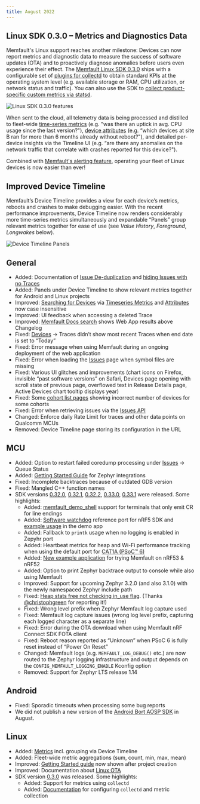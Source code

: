 ```yaml
---
title: August 2022
---
```


## Linux SDK 0.3.0 – Metrics and Diagnostics Data

Memfault's Linux support reaches another milestone: Devices can now report
metrics and diagnostic data to measure the success of software updates (OTA) and
to proactively diagnose anomalies before users even experience their effect. The
[Memfault Linux SDK 0.3.0](https://github.com/memfault/memfault-linux-sdk) ships
with a configurable set of
[plugins for collectd](/docs/linux/metrics#configuring-collectd) to obtain
standard KPIs at the operating system level (e.g. available storage or RAM, CPU
utilization, or network status and traffic). You can also use the SDK to
[collect product-specific custom metrics via statsd](/docs/linux/metrics#application-metrics).

![Linux SDK 0.3.0 features](/img/blog/2022-08-31-Linux-SDK-0-3-0.png)

When sent to the cloud, all telemetry data is being processed and distilled to
fleet-wide [time-series metrics](/docs/platform/metrics#timeseries) (e.g. "was
there an uptick in avg. CPU usage since the last version?"),
[device attributes](/docs/platform/metrics#attributes) (e.g. “which devices at
site B ran for more than 6 months already without reboot?"), and detailed
per-device insights via the Timeline UI (e.g. “are there any anomalies on the
network traffic that correlate with crashes reported for this device?").

Combined with [Memfault's alerting feature](/docs/platform/alerts), operating
your fleet of Linux devices is now easier than ever!

## Improved Device Timeline

Memfault’s Device Timeline provides a view for each device’s metrics, reboots
and crashes to make debugging easier. With the recent performance improvements,
Device Timeline now renders considerably more time-series metrics simultaneously
and expandable “Panels” group relevant metrics together for ease of use (see
_Value History_, _Foreground_, _Longwakes_ below).

![Device Timeline Panels](/img/blog/2022-08-31-Device-Timeline.png)

<!-- truncate -->

## General

- Added: Documentation of
  [Issue De-duplication](/docs/platform/issue-management/#grouping-traces-into-issues)
  and
  [hiding Issues with no Traces](/docs/platform/issue-management/#automated-hiding-of-issues-with-zero-traces)
- Added: Panels under Device Timeline to show relevant metrics together for
  Android and Linux projects
- Improved:
  [Searching for Devices](https://app.memfault.com/organizations/-/projects/-/devices)
  via [Timeseries Metrics](/docs/platform/metrics/#timeseries) and
  [Attributes](/docs/platform/metrics/#attributes) now case insensitive
- Improved: UI feedback when accessing a deleted Trace
- Improved: [Memfault Docs search](/search/) shows Web App results above
  Changelog
- Fixed: [Devices](https://app.memfault.com/organizations/-/projects/-/devices/)
  → Traces didn’t show most recent Traces when end date is set to “Today”
- Fixed: Error message when using Memfault during an ongoing deployment of the
  web application
- Fixed: Error when loading the
  [Issues](https://app.memfault.com/organizations/-/projects/-/issues) page when
  symbol files are missing
- Fixed: Various UI glitches and improvements (chart icons on Firefox, invisible
  “past software versions” on Safari, Devices page opening with scroll state of
  previous page, overflowed text in Release Details page, Active Devices chart
  tooltip displays year)
- Fixed: Some
  [cohort list pages](https://app.memfault.com/organizations/-/projects/-/cohorts)
  showing incorrect number of devices for some cohorts
- Fixed: Error when retrieving issues via the
  [Issues API](https://api-docs.memfault.com/#09a23663-b181-4d78-a5d1-89155edd5160)
- Changed: Enforce daily Rate Limit for traces and other data points on Qualcomm
  MCUs
- Removed: Device Timeline page storing its configuration in the URL

## MCU

- Added: Option to restart failed coredump processing under
  [Issues](https://app.memfault.com/organizations/-/projects/-/issues) → Queue
  Status
- Added: [Getting Started Guide](/docs/mcu/zephyr-guide) for Zephyr integrations
- Fixed: Incomplete backtraces because of outdated GDB version
- Fixed: Mangled C++ function names
- SDK versions
  [0.32.0](https://github.com/memfault/memfault-firmware-sdk/blob/master/CHANGES.md#changes-between-memfault-sdk-0320-and-sdk-0315---aug-8-2022),
  [0.32.1](https://github.com/memfault/memfault-firmware-sdk/blob/master/CHANGES.md#changes-between-memfault-sdk-0321-and-sdk-0320---aug-8-2022),
  [0.32.2](https://github.com/memfault/memfault-firmware-sdk/blob/master/CHANGES.md#changes-between-memfault-sdk-0322-and-sdk-0321---aug-16-2022),
  [0.33.0](https://github.com/memfault/memfault-firmware-sdk/blob/master/CHANGES.md#changes-between-memfault-sdk-0330-and-sdk-0322---aug-18-2022),
  [0.33.1](https://github.com/memfault/memfault-firmware-sdk/blob/master/CHANGES.md#changes-between-memfault-sdk-0330-and-sdk-0331---aug-26-2022)
  were released. Some highlights:
  - Added:
    [memfault_demo_shell](https://github.com/memfault/memfault-firmware-sdk/blob/master/components/demo/src/memfault_demo_shell.c)
    support for terminals that only emit CR for line endings
  - Added: [Software watchdog](https://mflt.io/root-cause-watchdogs) reference
    port for nRF5 SDK and
    [example usage](https://github.com/memfault/memfault-firmware-sdk/blob/master/examples/nrf5/apps/memfault_demo_app)
    in the demo app
  - Added: Fallback to `printk` usage when no logging is enabled in Zepyhr port
  - Added: Heartbeat metrics for heap and Wi-Fi performance tracking when using
    the default port
    for [CAT1A (PSoC™️ 6)](https://github.com/Infineon/mtb-pdl-cat1)
  - Added:
    [New example application](https://github.com/memfault/memfault-firmware-sdk/blob/master/examples/nrf-connect-sdk/nrf5)
    for trying Memfault on nRF53 & nRF52
  - Added: Option to print Zephyr backtrace output to console while also using
    Memfault
  - Improved: Support for upcoming Zephyr 3.2.0 (and also 3.1.0) with the newly
    namespaced Zephyr include path
  - Fixed:
    [Heap stats free not checking in_use flag](https://github.com/memfault/memfault-firmware-sdk/issues/32).
    (Thanks [@christophgreen](https://github.com/christophgreen) for reporting
    it!)
  - Fixed: Wrong level prefix when Zephyr Memfault log capture used
  - Fixed: Memfault log capture issues (wrong log level prefix, capturing each
    logged character as a separate line)
  - Fixed: Error during the OTA download when using Memfault nRF Connect SDK
    FOTA client
  - Fixed: Reboot reason reported as “Unknown” when PSoC 6 is fully reset
    instead of “Power On Reset”
  - Changed: Memfault logs (e.g. `MEMFAULT_LOG_DEBUG()` etc.) are now routed to
    the Zephyr logging infrastructure and output depends on the
    `CONFIG_MEMFAULT_LOGGING_ENABLE` Kconfig option
  - Removed: Support for Zephyr LTS release 1.14

## Android

- Fixed: Sporadic timeouts when processing some bug reports
- We did not publish a new version of the
  [Android Bort AOSP SDK](https://github.com/memfault/bort) in August.

## Linux

- Added: [Metrics](/docs/linux/metrics) incl. grouping via Device Timeline
- Added: Fleet-wide metric aggregations (sum, count, min, max, mean)
- Improved: [Getting Started guide](/docs/linux/integration-guide) now shown
  after project creation
- Improved: Documentation about [Linux OTA](/docs/linux/ota)
- SDK version
  [0.3.0](https://github.com/memfault/memfault-linux-sdk/blob/-/CHANGELOG.md#030---2022-08-31)
  was released. Some highlights:
  - Added: Support for metrics using `collectd`
  - Added: [Documentation](/docs/linux/metrics) for configuring `collectd` and
    metric collection
